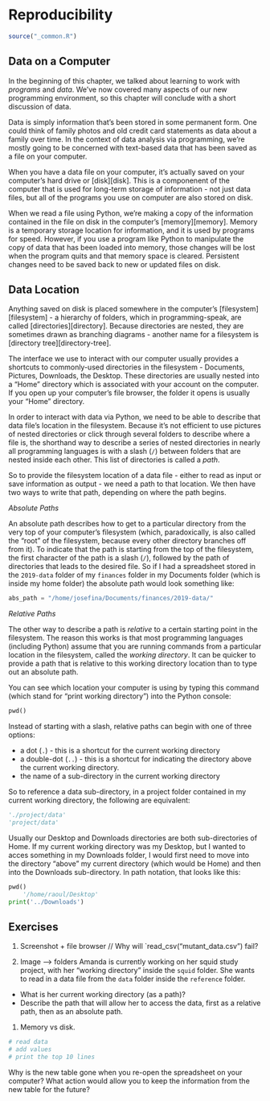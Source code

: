 # Reproducibility

```r
source("_common.R")
```

## Data on a Computer

In the beginning of this chapter, we talked about learning to work with
*programs* and *data*. We've now covered many aspects of our new
programming environment, so this chapter will conclude with a short discussion
of data.

Data is simply information that's been stored in some permanent form. One
could think of family photos and old credit card statements as data about a
family over time. In the context of data analysis via programming, we're
mostly going to be concerned with text-based data that has been saved as
a file on your computer.

When you have a data file on your computer, it's actually saved on your
computer's hard drive or [disk][disk]. This is a componenent of the computer that
is used for long-term storage of information - not just data files, but all
of the programs you use on computer are also stored on disk.

When we read a file using Python, we're making a copy of the information
contained in the file on disk in the computer's
[memory][memory]. Memory is a temporary
storage location for information, and it is used by programs for speed.
However, if you use a program like Python to manipulate the copy of data that
has been loaded into memory, those changes will be lost when the program
quits and that memory space is cleared. Persistent changes need to be saved
back to new or updated files on disk.

## Data Location

Anything saved on disk is placed somewhere in the computer's
[filesystem][filesystem] -
a hierarchy of folders, which in programming-speak, are called
[directories][directory].
Because directories are nested, they are sometimes drawn as branching
diagrams - another name for a filesystem is [directory tree][directory-tree].

The interface we use to interact with our computer usually provides a
shortcuts to commonly-used directories in the filesystem - Documents, Pictures,
Downloads, the Desktop. These directories are usually nested into a "Home"
directory which is associated with your account on the computer. If you open
up your computer's file browser, the folder it opens is usually your "Home"
directory.

In order to interact with data via Python, we need to be able to describe that
data file's location in the filesystem. Because it's not efficient to use
pictures of nested directories or click through several folders to describe
where a file is, the shorthand way to describe a series of nested directories
in nearly all programming languages
is with a slash (`/`) between folders that are nested inside each other.
This list of directories is called a *path*.

So to provide the filesystem location of a data file - either to read as input
or save information as output - we need a path to that location. We then have
two ways to write that path, depending on where the path begins.

*Absolute Paths*

An absolute path describes how to get to a particular directory from the very
top of your computer's filesystem (which, paradoxically, is also called the
"root" of the filesystem, because every other directory branches off from it).
To indicate that the path is starting from the top of the filesystem, the
first character of the path is a slash (`/`), followed by the path of
directories that leads to the desired file. So if I had a spreadsheet stored
in the `2019-data` folder of my `finances` folder in my Documents folder
(which is inside my home folder)
the absolute path would look something like:

```python
abs_path = "/home/josefina/Documents/finances/2019-data/"
```

*Relative Paths*

The other way to describe a path is *relative* to a certain starting point
in the filesystem. The reason this works is that most programming languages
(including Python) assume that you are running commands from a particular
location in the filesystem, called the *working directory*. It can be quicker
to provide a path that is relative to this working directory location than
to type out an absolute path.

You can see which
 location your computer is using by typing this command (which stand for
"print working directory") into the Python console:

```python
pwd()
```

Instead of starting with a slash, relative paths can begin with one of three
options:

* a dot (`.`) - this is a shortcut for the current working directory
* a double-dot (`..`) - this is a shortcut for indicating the directory
above the current working directory.
* the name of a sub-directory in the current working directory

So to reference a data sub-directory, in a project folder contained in
my current working directory, the following are equivalent:

```python
'./project/data'
'project/data'
```

Usually our Desktop and Downloads directories are both sub-directories of
Home. If my current working directory was my Desktop, but I wanted to acces
something in my Downloads folder, I would first need to move into the
directory "above" my current directory (which would be Home) and then into
the Downloads sub-directory. In path notation, that looks like this:

```python
pwd()
    '/home/raoul/Desktop'
print('../Downloads')
```

## Exercises

1. Screenshot + file browser // Why will `read_csv("mutant_data.csv") fail?

1. Image --> folders
Amanda is currently working on her squid study project, with her "working
directory" inside the `squid` folder. She wants to read in a data file from
the `data` folder inside the `reference` folder.
- What is her current working directory (as a path)?
- Describe the path that will allow her to access the data, first as a
relative path, then as an absolute path.

1. Memory vs disk.

```python
# read data
# add values
# print the top 10 lines
```

Why is the new table gone when you re-open the spreadsheet on your computer?
What action would allow you to keep the information from the new table for the future?
